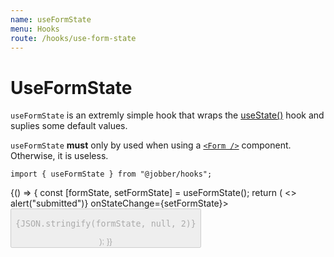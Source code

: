 ```yaml
---
name: useFormState
menu: Hooks
route: /hooks/use-form-state
---
```



# UseFormState

`useFormState` is an extremly simple hook that wraps the
[useState()](https://reactjs.org/docs/hooks-state.html) hook and suplies some
default values.

`useFormState` **must** only by used when using a [`<Form />`](/components/form)
component. Otherwise, it is useless.

```tsx
import { useFormState } from "@jobber/hooks";
```

<Playground>
  {() => {
    const [formState, setFormState] = useFormState();
    return (
      <>
        <Form onSubmit={() => alert("submitted")} onStateChange={setFormState}>
          <Content>
            <InputText
              placeholder="First Name"
              name="firstName"
              validations={{
                required: {
                  value: true,
                  message: "Tell us your name"
                },
                minLength: {
                  value: 3,
                  message: "Your name is to short."
                }
              }}
            />
            <InputText
              placeholder="Last Name"
              name="lastName"
              validations={{
                required: {
                  value: true,
                  message: "Tell us your last name."
                }
              }}
            />
            <Button
              label="Submit Form"
              disabled={!formState.isDirty || !formState.isValid}
            />
          </Content>
        </Form>
        <Divider />
        <pre>{JSON.stringify(formState, null, 2)}</pre>
      </>
    );
  }}
</Playground>
